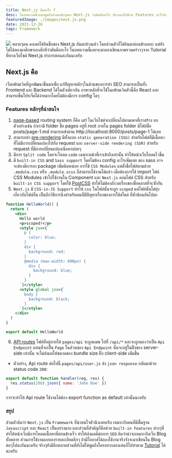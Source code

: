 ```yaml
---
title: Next.js คืออะไร ?
desc: ในบทความนี้จะมาพูดถึงส่วนหลักๆของ Next.js ว่ามันคืออะไร ประกอบไปด้วย Features อะไรบ้าง และ Next.js มันดียังไงทำไมคนที่ต้องการทำ SEO ถึงจำเป็นต้องใช้
featuredImage: ./images/next.js.png
date: 2021-12-28
tags: Framework
---
```

![](./images/next.js.png)
หลายๆคน คงเคยได้ยินชื่อของ Next.js กันมาบ้างแล้ว โดยส่วนตัวก็ได้ยินมาค่อนข้างเยอะ แต่ยังไม่ได้ลองมาศึกษาเองสักทีว่ามันคืออะไร
ในบทความนี้เลยจะมาลองเขียนภาพรวมคร่าวๆจาก Tutorial ที่ทางเว็บไซต์ Next.js ทำการสอนละกันนะครับ

## Next.js คือ
เว็บเฟรมเวิคที่ถูกพัฒนาขึ้นมาเพื่อ แก้ปัญหาหลักๆในด้านของการทำ SEO สามารถเป็นทั้ง Frontend และ Backend ได้ในตัวเดียวกัน
ภาษาหลักที่จะใช้ในเฟรมเวิคตัวนี้คือ React และสามารถขึ้นโปรเจ็คได้ง่ายมากโดยไม่ต้องมีการ config ใดๆ

### Features หลักๆที่น่าสนใจ
1. [page-based](https://nextjs.org/docs/basic-features/pages) routing system ก็คือ url ในเว็บไซต์จะเปลี่ยนไปตามเพจที่เราสร้าง
ยกตัวอย่างเช่น ถ้าเรามี folder ช่ือ pages อยู่ที่ root ภายใน pages folder มีไฟล์ชื่อ posts/page-1.md สามารถเข้าผ่าน http://localhost:8000/posts/page-1 ได้เลย
2. สามารถทำ [pre-rendering](https://nextjs.org/docs/basic-features/pages#pre-rendering) มีทั้งแบบ `static generation (SSG)` สำหรับไฟล์ที่มีเนื้อหาที่ไม่มีการเปลี่ยนแปลงไปกับ request
และ `server-side rendering (SSR)` สำหรับ request ที่มีการเปลี่ยนแปลงเนือหาบ่อยๆ
3. มีการ `Split code` โดยจะโหลด `code` เฉพาะหน้าที่เราเข้าถึงเท่านั้น ทำให้หน้าเว็บโหลดไวขึ้น
4. มี `built-in CSS` and `Sass support` โดยไม่ต้อง config อะไรเพิ่มเลย ของ sass อาจจะต้องมีการลง package เพิ่มนิดหน่อย การใช้ `CSS Modules` แค่ตั้งชื่อไฟล์ตามด้วย `.module.css` หรือ `.module.scss` ก็สามารถใช้งานได้แล้ว
เมื่อต้องการใช้ import ไฟล์ CSS Modules เข้าไปใช้งานใน Component และ `Next.js` คอมไฟล์ CSS สำหรับ `built-in CSS support` โดยใช้ [PostCSS](https://postcss.org/) ทำให้ไม่ต้องกังวลเรื่องของชื่อคลาสที่จะซ้ำกัน
5. `Next.js` มี `CSS-in-JS Support` ทำให้ `css` ในไฟล์นั้นจะถูก `scoped` แค่ไฟล์นั้นไม่ยุ่งเกี่ยวกับไฟล์อื่น เป็นอีกวิธีการนึงสำหรับคนที่มีปัญหาเรื่องของการใช้สไตล์ ที่ซ้ำซ้อนกันไปมา
```jsx
function HelloWorld() {
  return (
    <div>
      Hello world
      <p>scoped!</p>
      <style jsx>{`
        p {
          color: blue;
        }
        div {
          background: red;
        }
        @media (max-width: 600px) {
          div {
            background: blue;
          }
        }
      `}</style>
      <style global jsx>{`
        body {
          background: black;
        }
      `}</style>
    </div>
  )
}

export default HelloWorld
```
6. [API routes](https://nextjs.org/docs/api-routes/introduction) ไฟล์ที่อยู่ภายใต้ `pages/api` จะถูกแมพ ไปที่ `/api/*`
และจะถูกมองว่าเป็น `Api Endpoint` แทนที่จะเป็น `Page` ในส่วนของ `Api Endpoint` นั้นจะอยู่ในฝั่งของ server-side เท่านั้น
จะไม่ส่งผลให้ขนาดของ bundle size ฝั่ง client-side เพิ่มขึ้น

- ตัวอย่าง, Api route ต่อไปนี้ `pages/api/user.js` ส่ง `json response` กลับมาด้วย status code `200`:

```jsx
export default function handler(req, res) {
  res.status(200).json({ name: 'John Doe' })
}
```

การจะทำให้ Api route ใช้งานได้ต้อง export function as default เท่านั้นนะครับ

### สรุป
ส่วนตัวคิดว่า `Next.js` เป็น `Framework` ที่น่าสนใจตัวนึงเลยครับ เหมาะกับคนที่มีพื้นฐาน `Javascript` และ `React` เป็นอย่างมาก
และส่วนที่สำคัญก็คือด้วย `built-in Features` ต่างๆที่ทำให้หน้าเว็บมีการโหลดเนื้่อหาที่ค่อนข้างเร็ว ทำให้ส่งผลดีต่อการ `SEO` คิดว่าน่าจะเหมาะกับเว็บ Blog ทั้งหลาย
ส่วนการใช้งานแบบลงรายละเอียดลึกๆ ถ้ามีโอกาสได้ลองใช้งานจริงจังจะมาเขียนใน Blog ต่อๆไปละกันนะครับ จริงๆยังมีอีกหลายส่วนที่ยังไม่ได้พูดถึงใครอยากลองเล่นก็ไปทำตาม [Tutorial](https://nextjs.org/learn/basics/create-nextjs-app) ได้นะครับ
